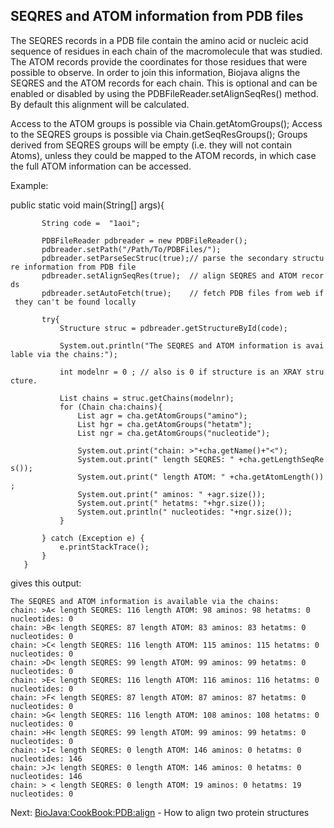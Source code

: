 ==SEQRES and ATOM information from PDB files==

The SEQRES records in a PDB file contain the amino acid or nucleic acid sequence of residues in each chain of the macromolecule that was studied. The ATOM records provide the coordinates for those residues that were possible to observe.
In order to join this information, Biojava aligns the SEQRES and the ATOM records for each chain. This is optional and can be 
enabled or disabled by using the PDBFileReader.setAlignSeqRes() method. By default this alignment will be calculated.

Access to the ATOM groups is possible via Chain.getAtomGroups();
Access to the SEQRES groups is possible via Chain.getSeqResGroups(); Groups derived from SEQRES groups will be empty (i.e. they will not contain Atoms), unless they could be mapped to the ATOM records, in which case the full ATOM information can be accessed.



Example:
<java>

public static void main(String[] args){
		String code =  "1aoi";

		PDBFileReader pdbreader = new PDBFileReader();
		pdbreader.setPath("/Path/To/PDBFiles/");
		pdbreader.setParseSecStruc(true);// parse the secondary structure information from PDB file
		pdbreader.setAlignSeqRes(true);  // align SEQRES and ATOM records
		pdbreader.setAutoFetch(true);    // fetch PDB files from web if they can't be found locally

		try{
			Structure struc = pdbreader.getStructureById(code);
			
			System.out.println("The SEQRES and ATOM information is available via the chains:");

			int modelnr = 0 ; // also is 0 if structure is an XRAY structure.

			List<Chain> chains = struc.getChains(modelnr);
			for (Chain cha:chains){
				List<Group> agr = cha.getAtomGroups("amino");
				List<Group> hgr = cha.getAtomGroups("hetatm");
				List<Group> ngr = cha.getAtomGroups("nucleotide");

				System.out.print("chain: >"+cha.getName()+"<");
				System.out.print(" length SEQRES: " +cha.getLengthSeqRes());
				System.out.print(" length ATOM: " +cha.getAtomLength());
				System.out.print(" aminos: " +agr.size());
				System.out.print(" hetatms: "+hgr.size());
				System.out.println(" nucleotides: "+ngr.size());  
			}

		} catch (Exception e) {
			e.printStackTrace();
		}
	}

</java>


gives this output:
<pre>
The SEQRES and ATOM information is available via the chains:
chain: >A< length SEQRES: 116 length ATOM: 98 aminos: 98 hetatms: 0 nucleotides: 0
chain: >B< length SEQRES: 87 length ATOM: 83 aminos: 83 hetatms: 0 nucleotides: 0
chain: >C< length SEQRES: 116 length ATOM: 115 aminos: 115 hetatms: 0 nucleotides: 0
chain: >D< length SEQRES: 99 length ATOM: 99 aminos: 99 hetatms: 0 nucleotides: 0
chain: >E< length SEQRES: 116 length ATOM: 116 aminos: 116 hetatms: 0 nucleotides: 0
chain: >F< length SEQRES: 87 length ATOM: 87 aminos: 87 hetatms: 0 nucleotides: 0
chain: >G< length SEQRES: 116 length ATOM: 108 aminos: 108 hetatms: 0 nucleotides: 0
chain: >H< length SEQRES: 99 length ATOM: 99 aminos: 99 hetatms: 0 nucleotides: 0
chain: >I< length SEQRES: 0 length ATOM: 146 aminos: 0 hetatms: 0 nucleotides: 146
chain: >J< length SEQRES: 0 length ATOM: 146 aminos: 0 hetatms: 0 nucleotides: 146
chain: > < length SEQRES: 0 length ATOM: 19 aminos: 0 hetatms: 19 nucleotides: 0
</pre>

Next: [[BioJava:CookBook:PDB:align]] - How to align two protein structures